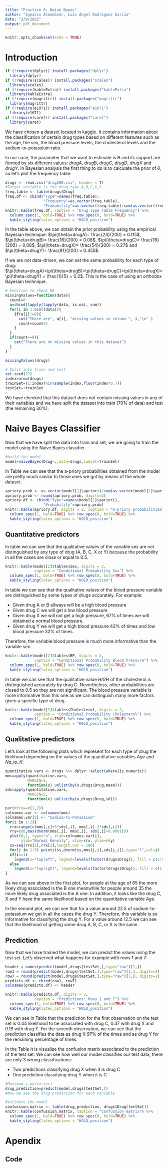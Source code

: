 ```yaml
---
title: "Practice 0: Naive Bayes"
author: "Ignacio Almodóvar, Luis Ángel Rodriguez Garcia"
date: "2/9/2022"
output: pdf_document
---
```


```r
knitr::opts_chunk$set(echo = TRUE)
```

# Introduction

```r
if (!require(dplyr)) install.packages("dplyr")
  library(dplyr)
if (!require(scales)) install.packages("scales")
  library(scales)
if (!require(kableExtra)) install.packages("kableExtra")
  library(kableExtra)
if (!require(magrittr)) install.packages("magrittr")
  library(magrittr)
if (!require(e1071)) install.packages("e1071")
  library(e1071)
if (!require(caret)) install.packages("caret")
  library(caret)

```

We have chosen a dataset located in [kaggle](https://www.kaggle.com/prathamtripathi/drug-classification). It contains information about the classification of certain drug types based on different features such as the age, the sex, the blood pressure levels, the cholesterol levels and the sodium-to-potassium ratio.

In our case, the parameter that we want to estimate is $\theta$ and its support are formed by six different values: *drugA*, *drugB*, *drugC*, *drugD*, *drugX* and *drugY*. In Bayesian analysis the first thing to do is to calculate the prior of $\theta$, so let's plot the frequency table:

```r
drugs <- read.csv("drug200.csv", header = T)
#Target variable is the drug type A,B,C,X,Y
freq.table <- table(drugs$Drug)
freq.df <- cbind("Type"=names(freq.table), 
                 "Frequency"=as.vector(freq.table), 
                 "Probability"=as.vector(freq.table)/sum(as.vector(freq.table)))
knitr::kable(freq.df, caption = "Drug Type Table Frequency") %>% 
  column_spec(1, bold=TRUE) %>% row_spec(0, bold=TRUE) %>% 
  kable_styling(latex_options = "HOLD_position")

```

In the table above, we can obtain the prior probability using the empirical Bayesian technique: $\pi(\theta=drugA)= \frac{23}{200} = 0.115$, $\pi(\theta=drugB)= \frac{16}{200} = 0.08$, $\pi(\theta=drugC)= \frac{16}{200} = 0.08$, $\pi(\theta=drugX)= \frac{54}{200} = 0.27$ and $\pi(\theta=drugY)= \frac{91}{200} = 0.455$.

If we are not data-driven, we can set the same probability for each type of drug: $\pi(\theta=drugA)=\pi(\theta=drugB)=\pi(\theta=drugC)=\pi(\theta=drugX)=\pi(\theta=drugY) = \frac{1}{5} = 0.2$. This is the case of using an orthodox Bayesian technique.

```r
# Function to check NA
missingValues=function(data){
  count=0
  a=cbind(lapply(lapply(data, is.na), sum))
  for(i in 1:ncol(data)){
    if(a[i]!=0){
      cat("There are", a[i], "missing values in column ", i,"\n" )
      count=count+1
    }
  }  
  if(count==0){
    cat("There are no missing values in this dataset")
  }
}

missingValues(drugs)

# Split into train and test
set.seed(17)
index=nrow(drugs)
trainSet=(1:index)%in%sample(index,floor(index*0.7))
testSet=!trainSet

```

We have checked that this dataset does not contain missing values in any of their variables and we have split the dataset into train (70% of data) and test (the remaining 30%).

# Naive Bayes Classifier

Now that we have split the data into train and set, we are going to train the model using the Naive Bayes classifier. 

```r
#build the model
model=naiveBayes(Drug~.,data=drugs,subset=trainSet)

```

In Table \ref{tab:apriory_prob} we can see that the a-priory probabilities obtained from the model are pretty much similar to those ones we got by means of the whole dataset.

```r
apriory.prob <- as.vector(model[1]$apriori)/sum(as.vector(model[1]$apriori))
apriory.prob <- round(apriory.prob, digits=2)
apriory.df <- cbind("Type"=names(model[1]$apriori), 
                 "Probability"=apriory.prob)
knitr::kable(apriory.df, digits = 2, caption = "A-priory probabilities") %>% 
  column_spec(1, bold=TRUE) %>% row_spec(0, bold=TRUE) %>% 
  kable_styling(latex_options = "HOLD_position")

```

## Quantitative predictors

In table \ref{tab:conditional_prob_sex} we can see that the qualitative values of the variable sex are not distinguished by any type of drug (A, B, C, X or Y) because the probability in all the cases are close or equal to 0.5.

```r
knitr::kable(model[2]$tables$Sex, digits = 2, 
             caption = "Conditional Probability Sex") %>% 
  column_spec(1, bold=TRUE) %>% row_spec(0, bold=TRUE) %>% 
  kable_styling(latex_options = "HOLD_position")

```

In table \ref{tab:conditional_prob_bp} we can see that the qualitative values of the blood pressure variable are distinguished by some types of drugs accurately. For example: 

- Given drug A or B allways will be a high blood pressure
- Given drug C we will get a low blood preasure
- Given drug X we will not get a high pressure, 67% of times we will obtained a normal blood pressure.
- Given drug Y we will get a high blood pressure 43% of times and low blood pressure 32% of times.

Therefore, the variable blood pressure is much more informative than the variable sex.

```r
knitr::kable(model[2]$tables$BP, digits = 2, 
             caption = "Conditional Probability Blood Pressure") %>% 
  column_spec(1, bold=TRUE) %>% row_spec(0, bold=TRUE) %>% 
  kable_styling(latex_options = "HOLD_position")

```

In table \ref{tab:conditional_prob_cholesterol} we can see that the qualitative value *HIGH* of the cholesterol is distinguished accurately by drug C. Nevertheless, other probabilities are closed to 0.5 so they are not significant. The blood pressure variable is more informative than this one as we can distinguish many more factors given a specific type of drug.

```r
knitr::kable(model[2]$tables$Cholesterol, digits = 2, 
             caption = "Conditional Probability Cholesterol") %>% 
  column_spec(1, bold=TRUE) %>% row_spec(0, bold=TRUE) %>% 
  kable_styling(latex_options = "HOLD_position")

```

## Qualitative predictors

Let's look at the following plots which represent for each type of drug the likelihood depending on the values of the quantitative variables *Age* and *Na_to_K*:

```r
quantitative.vars <- drugs %>% dplyr::select(where(is.numeric))
mms=apply(quantitative.vars, 
          MARGIN=2, 
          function(x) unlist(by(x,drugs$Drug,mean)))
sds=apply(quantitative.vars, 
          MARGIN=2, 
          function(x) unlist(by(x,drugs$Drug,sd)))

par(mfrow=c(1,2))
colnames.var <- colnames(mms)
colnames.var[2] <- "Sodium-to-Potassium"
for(i in 1:2){
  rrx=range(c(mms[,i]+3*sds[,i], mms[,i]-3*sds[,i]))
  rry=c(0,max(dnorm(mms[,i], mms[,i], sds[,i]+0.0001)))
  plot(0,1, type="n", xlab=colnames.var[i], 
       ylab="Normal Density", xlim=rrx, ylim=rry)
  ss=seq(rrx[1],rrx[2],length.out = 100)
  for(j in 1:5) points(ss,dnorm(ss,mms[j,i],sds[j,i]),type="l",col=j)
  if(i==1)
    legend(x="topleft", legend=levels(factor(drugs$Drug)), fill = c(1:5))
  else
    legend(x="topright", legend=levels(factor(drugs$Drug)), fill = c(1:5))
}

```

As we can see above in the first plot, for people at the age of 65 the more likely drug associated is the B one meanwhile for people around 35 the more likely drug associated is the A one. In addition, it looks like the drug C, X and Y have the same likelihood based on the quantitative variable *Age*.

In the second plot, we can see that for a value around 22.5 of sodium-to-potassium we get in all the cases the drug Y. Therefore, this variable is so informative for classifying the drug Y. For a value around 12.5 we can see that the likelihood of getting some drug A, B, C, or X is the same.


## Prediction

Now that we have trained the model, we can predict the values using the test set. Let's observed what happens for example with rows 1 and 7:

```r
header = names(predict(model,drugs[testSet,],type="raw")[1,])
row1 = round(predict(model,drugs[testSet,],type="raw")[1,], digits=2)
row7 = round(predict(model,drugs[testSet,],type="raw")[7,], digits=2)
predicts.df <- rbind(row1, row7)
colnames(predicts.df) <- header

knitr::kable(predicts.df, digits = 3, 
             caption = "Predictions: Rows 1 and 7") %>% 
  column_spec(1, bold=TRUE) %>% row_spec(0, bold=TRUE) %>% 
  kable_styling(latex_options = "HOLD_position")

```

We can see in Table \ref{tab:predictions17} that the prediction for the first observation on the test set is 0.44 likelihood to be associated with drug C, 0.37 with drug X and 0.19 with drug Y. For the seventh observation, we can see that the prediction classifies the data as drug X 97% of the times and as drug Y for the remaining percentage of times.

In the Table \ref{tab:confusion-matrix} it is visualize the confusion matrix associated to the prediction of the test set. We can see how well our model classifies our test data, there are only 3 wrong classifications: 

- Two predictions classifying drug X when it is drug C 
- One prediction classifying drug Y when it is C

```r
#Maximum a posteriori
drug_prediction=predict(model,drugs[testSet,])
#Now we see the drug prediction for each variable

#Validate the model
confussion.matrix <- table(drug_prediction, drugs$Drug[testSet])
knitr::kable(confussion.matrix, caption = "Confussion matrix") %>% 
  column_spec(1, bold=TRUE) %>% row_spec(0, bold=TRUE) %>% 
  kable_styling(latex_options = "HOLD_position")

```


\newpage
# Apendix

## Code

```r


```
